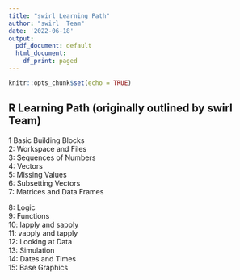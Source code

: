 ```yaml
---
title: "swirl Learning Path"
author: "swirl  Team"
date: '2022-06-18'
output:
  pdf_document: default
  html_document:
    df_print: paged
---
```


```r
knitr::opts_chunk$set(echo = TRUE)
```

## R Learning Path (originally outlined by swirl Team)

 1 Basic Building Blocks   
 2: Workspace and Files     
 3: Sequences of Numbers      
 4: Vectors                 
 5: Missing Values             
 6: Subsetting Vectors      
 7: Matrices and Data Frames
 
 8: Logic                   
 9: Functions              
10: lapply and sapply       
11: vapply and tapply         
12: Looking at Data         
13: Simulation            
14: Dates and Times         
15: Base Graphics   


